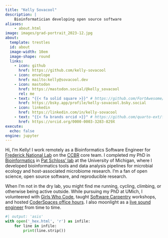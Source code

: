 ```yaml
---
title: "Kelly Sovacool"
description: |
    Bioinformatician developing open source software
aliases:
    - about.html
image: images/grad-portrait_2023-12.jpg
about:
  template: trestles
  id: about
  image-width: 10em
  image-shape: round
  links:
    - icon: github
      href: https://github.com/kelly-sovacool
    - icon: envelope
      href: mailto:kelly@sovacool.dev
    - icon: mastodon
      href: https://mastodon.social/@kelly_sovacool
      rel: me
    - text: "{{< fa solid square >}}" # https://github.com/FortAwesome/Font-Awesome/issues/19810
      href: https://bsky.app/profile/kelly-sovacool.bsky.social
    - icon: linkedin
      href: https://linkedin.com/in/kelly-sovacool
    - text: "{{< fa brands orcid >}}" # https://github.com/quarto-ext/fontawesome/issues/6
      href: https://orcid.org/0000-0003-3283-829X
execute:
  echo: false
engine: jupyter
---
```


:::{#about}

Hi, I'm Kelly!
I work remotely as a Bioinformatics Software Engineer for
[Frederick National Lab](https://frederick.cancer.gov/) on the
[CCBR](https://github.com/ccbr) core team.
I completed my PhD in
[Bioinformatics](https://medicine.umich.edu/dept/computational-medicine-bioinformatics)
in [Pat Schloss' lab](http://www.schlosslab.org/) at the
University of Michigan, where I developed bioinformatics tools and
data analysis pipelines for microbial ecology and host-associated microbiome research.
I'm a fan of open science, open source software, and reproducible research.

When I'm not in the dry lab, you might find me running, cycling, climbing, or
otherwise being active outside.
While pursuing my PhD at UMich, I volunteered with
[Girls Who Code](http://umich.edu/~girlswc/),
taught [Software Carpentry](https://umcarpentries.github.io/) workshops, and
hosted [CoderSpaces office hours](https://datascience.isr.umich.edu/events/coderspaces/).
I also moonlight as a [live sound engineer](https://sovacool.dev/latex-cv/sound.pdf)
from time to time.

:::

:::: {.grid}

::: {.g-col-2 .g-col-md-2 style="text-align: left;"}
<!-- left 1/8th  -->
:::

::: {.g-col-8 .g-col-md-8 }
<!-- center 2/3 -->
```python
#| output: 'asis'
with open('_hex.html', 'r') as infile:
    for line in infile:
        print(line.strip())
```

:::

::: {.g-col-2 .g-col-md-2 style="text-align: left;"}
<!-- right 1/8th -->
:::

::::
<!--
<br>

<a href="https://github.com/kelly-sovacool"><img src="https://raw.githubusercontent.com/kelly-sovacool/meta-repo/main/figures/language_all_bytes_top-5.png" width="500"></a> 
-->

<link rel="me" href="https://mastodon.social/@kelly_sovacool"></link>
